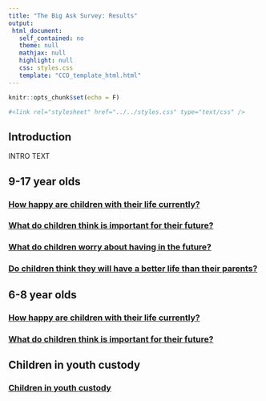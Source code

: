 ```yaml
---
title: "The Big Ask Survey: Results"
output: 
 html_document: 
   self_contained: no
   theme: null
   mathjax: null
   highlight: null
   css: styles.css
   template: "CCO_template_html.html"
---
```


```r
knitr::opts_chunk$set(echo = F)
```



```r

#<link rel="stylesheet" href="../../styles.css" type="text/css" />

```
<h2>Introduction</h2>

INTRO TEXT

<h2>9-17 year olds</h2>

<div class="topic_navList">
<a class="meta_navList_link" href="9-17_happy/pages/9-17_happy_index.html">
<h3 class="list_header">How happy are children with their life currently?</h3></a>
</div>

<div class="topic_navList">
<a class="meta_navList_link" href="9-17_important/pages/9-17_important_index.html">
<h3 class="list_header">What do children think is important for their future?</h3></a>
</div>

<div class="topic_navList">
<a class="meta_navList_link" href="9-17_worry/pages/9-17_worry_index.html">
<h3 class="list_header">What do children worry about having in the future?</h3></a>
</div>

<div class="topic_navList">
<a class="meta_navList_link" href="9-17_parents/pages/9-17_parents_index.html">
<h3 class="list_header">Do children think they will have a better life than their parents?</h3></a>
</div>

<h2>6-8 year olds</h2>

<div class="topic_navList">
<a class="meta_navList_link" href="6-8_happy/pages/6-8_happy_index.html">
<h3 class="list_header">How happy are children with their life currently?</h3></a>
</div>

<div class="topic_navList">
<a class="meta_navList_link" href="6-8_important/pages/6-8_important_index.html">
<h3 class="list_header">What do children think is important for their future?</h3></a>
</div>

<h2>Children in youth custody</h2>

<div class="topic_navList">
<a class="meta_navList_link" href="YOI data/pages/yoi.html">
<h3 class="list_header">Children in youth custody</h3></a>
</div>